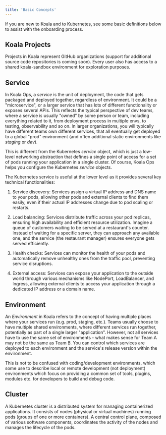 ```yaml
---
title: 'Basic Concepts'
---
```


If you are new to Koala and to Kubernetes, see some basic definitions below to assist with the onboarding process.

## Koala Projects
Projects in Koala represent GitHub organizations (support for additional source code repositories is coming soon). 
Every user also has access to a shared koala-sandbox environment for exploration purposes.

## Service
In Koala Ops, a *service* is the unit of deployment, the code that gets packaged and deployed together, regardless of environment. It could be a "microservice", or a larger service that has lots of different functionality or exposes several APIs. This reflects the typical perspective of dev teams, where a service is usually "owned" by some person or team, including everything related to it, from deployment process in multiple envs, to testing, observability and so on. In larger organizations, you will typically have different teams own different services, that all eventually get deployed to a global "prod" environment (and often additional static environments like *staging* or *dev*).

This is different from the Kubernetes *service* object, which is just a low-level networking abstraction that defines a single point of access for a set of pods running your application in a single cluster. Of course, Koala Ops helps you configure the Kubernetes *service* objects.

The Kubernetes service is useful at the lower level as it provides several key technical functionalities:

1. Service discovery: Services assign a virtual IP address and DNS name to your pods, allowing other pods and external clients to find them easily, even if their actual IP addresses change due to pod scaling or restarts.

2. Load balancing: Services distribute traffic across your pod replicas, ensuring high availability and efficient resource utilization. Imagine a queue of customers waiting to be served at a restaurant's counter. Instead of waiting for a specific server, they can approach any available one, and the service (the restaurant manager) ensures everyone gets served efficiently.

3. Health checks: Services can monitor the health of your pods and automatically remove unhealthy ones from the traffic pool, preventing service disruptions.

4. External access: Services can expose your application to the outside world through various mechanisms like NodePort, LoadBalancer, and Ingress, allowing external clients to access your application through a dedicated IP address or a domain name.

## Environment
An *Environment* in Koala refers to the concept of having multiple places where your services run (e.g. prod, staging, etc.). Teams usually choose to have multiple shared environments, where different services run together, potentially as part of a single larger "application".
However, not all services have to use the same set of environments - what makes sense for Team A may not be the same as Team B. You can control which services are deployed to each environment and the service's release version within the environment.

This is not to be confused with coding/development environments, which some use to describe local or remote development (not deployment) environments which focus on providing a common set of tools, plugins, modules etc. for developers to build and debug code.

## Cluster
A Kubernetes cluster is a distributed system for managing containerized applications. It consists of nodes (physical or virtual machines) running pods (groups of one or more containers). A central control plane, composed of various software components, coordinates the activity of the nodes and manages the lifecycle of the pods.